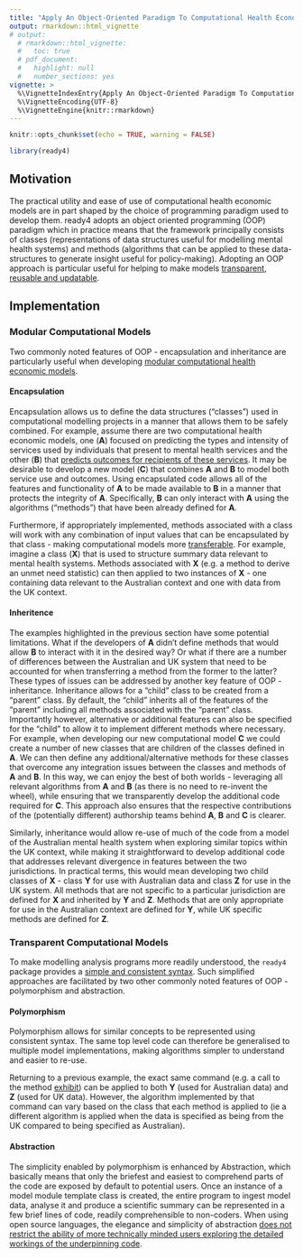 ```yaml
---
title: "Apply An Object-Oriented Paradigm To Computational Health Economic Models"
output: rmarkdown::html_vignette
# output: 
  # rmarkdown::html_vignette:
  #   toc: true
  # pdf_document:
  #   highlight: null
  #   number_sections: yes
vignette: >
  %\VignetteIndexEntry{Apply An Object-Oriented Paradigm To Computational Health Economic Models}
  %\VignetteEncoding{UTF-8}
  %\VignetteEngine{knitr::rmarkdown}
---
```

```r
knitr::opts_chunk$set(echo = TRUE, warning = FALSE)
```
```r
library(ready4)
```

## Motivation
The practical utility and ease of use of computational health economic models are in part shaped by the choice of programming paradigm used to develop them. ready4 adopts an object oriented programming (OOP) paradigm which in practice means that the framework principally consists of classes (representations of data structures useful for modelling mental health systems) and methods (algorithms that can be applied to these data-structures to generate insight useful for policy-making). Adopting an OOP approach is particular useful for helping to make models [transparent, reusable and updatable](https://www.ready4-dev.com/docs/getting-started/motivation/).  

## Implementation
### Modular Computational Models
Two commonly noted features of OOP - encapsulation and inheritance are particularly useful when developing [modular computational health economic models](https://www.ready4-dev.com/docs/framework/implementation/modularity/).

#### Encapsulation
Encapsulation allows us to define the data structures (“classes”) used in computational modelling projects in a manner that allows them to be safely combined.  For example, assume there are two computational health economic models, one (**A**) focused on predicting the types and intensity of services used by individuals that present to mental health services and the other (**B**) that [predicts outcomes for recipients of these services](https://ready4-dev.github.io/youthu/articles/Prediction_With_Mdls.html). It may be desirable to develop a new model (**C**) that combines **A** and **B** to model both service use and outcomes. Using encapsulated code allows all of the features and functionality of **A** to be made available to **B** in a manner that protects the integrity of **A**. Specifically, **B** can only interact with **A** using the algorithms (“methods”) that have been already defined for **A**. 

Furthermore, if appropriately implemented, methods associated with a class will work with any combination of input values that can be encapsulated by that class - making computational models more [transferable](https://www.ready4-dev.com/docs/getting-started/concepts/transferable/). For example, imagine a class (**X**) that is used to structure summary data relevant to mental health systems. Methods associated with **X** (e.g. a method to derive an unmet need statistic) can then applied to two instances of **X** - one containing data relevant to the Australian context and one with data from the UK context. 

#### Inheritence
The examples highlighted in the previous section have some potential limitations. What if the developers of **A** didn't define methods that would allow **B** to interact with it in the desired way? Or what if there are a number of differences between the Australian and UK system that need to be accounted for when transferring a method from the former to the latter? These types of issues can be addressed by another key feature of OOP - inheritance. Inheritance allows for a “child” class to be created from a “parent” class. By default, the “child” inherits all of the features of the “parent” including all methods associated with the “parent” class. Importantly however, alternative or additional features can also be specified for the “child” to allow it to implement different methods where necessary. For example, when developing our new computational model **C** we could create a number of new classes that are children of the classes defined in **A**. We can then define any additional/alternative methods for these classes that overcome any integration issues between the classes and methods of **A** and **B**. In this way, we can enjoy the best of both worlds - leveraging all relevant algorithms from **A** and **B** (as there is no need to re-invent the wheel), while ensuring that we transparently develop the additional code required for **C**. This approach also ensures that the respective contributions of the (potentially different) authorship teams behind **A**, **B** and **C** is clearer. 

Similarly, inheritance would allow re-use of much of the code from a model of the Australian mental health system when exploring similar topics within the UK context, while making it straightforward to develop additional code that addresses relevant divergence in features between the two jurisdictions. In practical terms, this would mean developing two child classes of **X** - class **Y** for use with Australian data and class **Z** for use in the UK system. All methods that are not specific to a particular jurisdiction are defined for **X** and inherited by **Y** and **Z**. Methods that are only appropriate for use in the Australian context are defined for **Y**, while UK specific methods are defined for **Z**.

### Transparent Computational Models
To make modelling analysis programs more readily understood, the `ready4` package provides a [simple and consistent syntax](https://www.ready4-dev.com/docs/framework/implementation/syntax/). Such simplified approaches are facilitated by two other commonly noted features of OOP - polymorphism and abstraction.

#### Polymorphism
Polymorphism allows for similar concepts to be represented using consistent syntax. The same top level code can therefore be generalised to multiple model implementations, making algorithms simpler to understand and easier to re-use.

Returning to a previous example, the exact same command (e.g. a call to the method [exhibit](https://ready4-dev.github.io/ready4/reference/exhibit-methods.html)) can be applied to both **Y** (used for Australian data) and **Z** (used for UK data). However, the algorithm implemented by that command can vary based on the class that each method is applied to (ie a different algorithm is applied when the data is specified as being from the UK compared to being specified as Australian). 

#### Abstraction
The simplicity enabled by polymorphism is enhanced by Abstraction, which basically means that only the briefest and easiest to comprehend parts of the code are exposed by default to potential users. Once an instance of a model module template class is created, the entire program to ingest model data, analyse it and produce a scientific summary can be represented in a few brief lines of code, readily comprehensible to non-coders. When using open source languages, the elegance and simplicity of abstraction [does not restrict the ability of more technically minded users exploring the detailed workings of the underpinning code](https://www.ready4-dev.com/docs/framework/use/authoring-modules/authoring-algorithms/).

